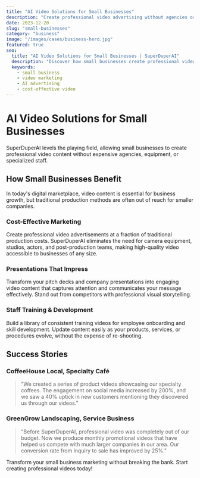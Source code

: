 ```yaml
---
title: "AI Video Solutions for Small Businesses"
description: "Create professional video advertising without agencies or extra costs"
date: 2023-12-20
slug: "small-businesses"
category: "business"
image: "/images/cases/business-hero.jpg"
featured: true
seo:
  title: "AI Video Solutions for Small Businesses | SuperDuperAI"
  description: "Discover how small businesses create professional video advertising, presentations, and training videos without extra costs"
  keywords:
    - small business
    - video marketing
    - AI advertising
    - cost-effective video
---
```


# AI Video Solutions for Small Businesses

SuperDuperAI levels the playing field, allowing small businesses to create professional video content without expensive agencies, equipment, or specialized staff.

<FeatureGrid>
  <Feature
    title="Professional Marketing Videos"
    description="Create agency-quality video ads on a small business budget"
    icon="chart"
  />
  <Feature
    title="Training & Onboarding"
    description="Produce consistent training videos for your team"
    icon="users"
  />
  <Feature
    title="Product Demonstrations"
    description="Showcase your products and services with high-quality videos"
    icon="store"
  />
</FeatureGrid>

## How Small Businesses Benefit

In today's digital marketplace, video content is essential for business growth, but traditional production methods are often out of reach for smaller companies.

### Cost-Effective Marketing

Create professional video advertisements at a fraction of traditional production costs. SuperDuperAI eliminates the need for camera equipment, studios, actors, and post-production teams, making high-quality video accessible to businesses of any size.

### Presentations That Impress

Transform your pitch decks and company presentations into engaging video content that captures attention and communicates your message effectively. Stand out from competitors with professional visual storytelling.

### Staff Training & Development

Build a library of consistent training videos for employee onboarding and skill development. Update content easily as your products, services, or procedures evolve, without the expense of re-shooting.

## Success Stories

### CoffeeHouse Local, Specialty Café

> "We created a series of product videos showcasing our specialty coffees. The engagement on social media increased by 200%, and we saw a 40% uptick in new customers mentioning they discovered us through our videos."

### GreenGrow Landscaping, Service Business

> "Before SuperDuperAI, professional video was completely out of our budget. Now we produce monthly promotional videos that have helped us compete with much larger companies in our area. Our conversion rate from inquiry to sale has improved by 25%."

<CTABox>
  Transform your small business marketing without breaking the bank. Start
  creating professional videos today!
</CTABox>
